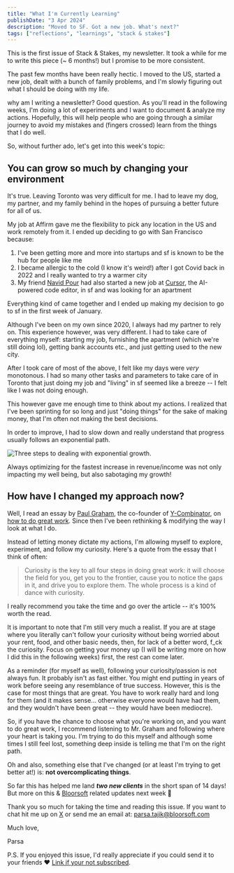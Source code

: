 ```yaml
---
title: "What I'm Currently Learning"
publishDate: "3 Apr 2024"
description: "Moved to SF. Got a new job. What's next?"
tags: ["reflections", "learnings", "stack & stakes"]
---
```


This is the first issue of Stack & Stakes, my newsletter. It took a while for me to write this piece (~ 6 months!) but I promise to be more consistent. 

The past few months have been really hectic. I moved to the US, started a new job, dealt with a bunch of family problems, and I'm slowly figuring out what I should be doing with my life. 

why am I writing a newsletter? Good question. As you'll read in the following weeks, I'm doing a lot of experiments and I want to document & analyze my actions. Hopefully, this will help people who are going through a similar journey to avoid my mistakes and (fingers crossed) learn from the things that I do well.

So, without further ado, let's get into this week's topic:
## You can grow so much by changing your environment

It's true. Leaving Toronto was very difficult for me. I had to leave my dog, my partner, and my family behind in the hopes of pursuing a better future for all of us.

My job at Affirm gave me the flexibility to pick any location in the US and work remotely from it. I ended up deciding to go with San Francisco because:
1. I've been getting more and more into startups and sf is known to be the hub for people like me
2. I became allergic to the cold (I know it's weird!) after I got Covid back in 2022 and I really wanted to try a warmer city
3. My friend [Navid Pour](https://twitter.com/navidkpr) had also started a new job at [Cursor](https://cursor.sh/), the AI-powered code editor, in sf and was looking for an apartment

Everything kind of came together and I ended up making my decision to go to sf in the first week of January.

Although I've been on my own since 2020, I always had my partner to rely on. This experience however, was very different. I had to take care of everything myself: starting my job, furnishing the apartment (which we're still doing lol), getting bank accounts etc., and just getting used to the new city.

After I took care of most of the above, I felt like my days were *very* monotonous. I had so many other tasks and parameters to take care of in Toronto that just doing my job and "living" in sf seemed like a breeze -- I felt like I was not doing enough.

This however gave me enough time to think about my actions. I realized that I've been sprinting for so long and just "doing things" for the sake of making money, that I'm often not making the best decisions.

In order to improve, I had to slow down and really understand that progress usually follows an exponential path.

![Three steps to dealing with exponential growth.](https://media.licdn.com/dms/image/C4D12AQGa_HEHM1Disw/article-cover_image-shrink_720_1280/0/1584286828390?e=2147483647&v=beta&t=w0zBaOYzrwUC8Ohy5dgfeH31VShgu-oCkPfDyKh7pQI)

Always optimizing for the fastest increase in revenue/income was not only impacting my well being, but also sabotaging my growth!
## How have I changed my approach now? 

Well, I read an essay by [Paul Graham](https://twitter.com/paulg), the co-founder of [Y-Combinator](https://www.ycombinator.com/), on [how to do great work](https://paulgraham.com/greatwork.html). Since then I've been rethinking & modifying the way I look at what I do.

Instead of letting money dictate my actions, I'm allowing myself to explore, experiment, and follow my curiosity. Here's a quote from the essay that I think of often:

> Curiosity is the key to all four steps in doing great work: it will choose the field for you, get you to the frontier, cause you to notice the gaps in it, and drive you to explore them. The whole process is a kind of dance with curiosity.

I really recommend you take the time and go over the article -- it's 100% worth the read. 

It is important to note that I'm still very much a realist. If you are at stage where you literally can't follow your curiosity without being worried about your rent, food, and other basic needs, then, for lack of a better word, f_ck the curiosity. Focus on getting your money up (I will be writing more on how I did this in the following weeks) first, the rest can come later.

As a reminder (for myself as well), following your curiosity/passion is not always fun. It probably isn't as fast either. You might end putting in years of work before seeing any resemblance of true success. However, this is the case for most things that are great. You have to work really hard and long for them (and it makes sense... otherwise everyone would have had them, and they wouldn't have been great -- they would have been mediocre).

So, if you have the chance to choose what you're working on, and you want to do great work, I recommend listening to Mr. Graham and following where your heart is taking you.  I'm trying to do this myself and although some times I still feel lost, something deep inside is telling me that I'm on the right path.

Oh and also, something else that I've changed (or at least I'm trying to get better at!) is: **not overcomplicating things**.

So far this has helped me land ***two new clients*** in the short span of 14 days! But more on this & [Bloorsoft](https://bloorsoft.netlify.app/) related updates next week 🕺 

Thank you so much for taking the time and reading this issue. If you want to chat hit me up on [X](https://twitter.com/ParsaTajik) or send me an email at: parsa.tajik@bloorsoft.com

Much love,

Parsa

P.S. If you enjoyed this issue, I'd really appreciate if you could send it to your friends ❤️ [Link if your not subscribed](https://parsatajik.com/newsletter/).